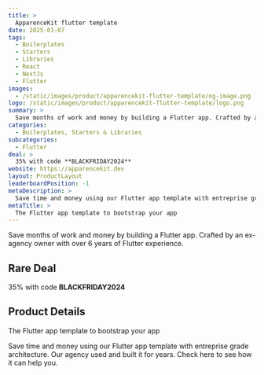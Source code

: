 ```yaml
---
title: >
  ApparenceKit flutter template
date: 2025-01-07
tags:
  - Boilerplates
  - Starters
  - Libraries
  - React
  - NextJs
  - Flutter
images:
  - /static/images/product/apparencekit-flutter-template/og-image.png
logo: /static/images/product/apparencekit-flutter-template/logo.png
summary: >
  Save months of work and money by building a Flutter app. Crafted by an ex-agency owner with over 6 years of Flutter experience.
categories:
  - Boilerplates, Starters & Libraries
subcategories:
  - Flutter
deal: >
  35% with code **BLACKFRIDAY2024**
website: https://apparencekit.dev
layout: ProductLayout
leaderboardPosition: -1
metaDescription: >
  Save time and money using our Flutter app template with entreprise grade architecture. Our agency used and built it for years. Check here to see how it can help you.
metaTitle: >
  The Flutter app template to bootstrap your app
---
```

Save months of work and money by building a Flutter app. Crafted by an ex-agency owner with over 6 years of Flutter experience.

## Rare Deal

35% with code **BLACKFRIDAY2024**

## Product Details

The Flutter app template to bootstrap your app

Save time and money using our Flutter app template with entreprise grade architecture. Our agency used and built it for years. Check here to see how it can help you.
